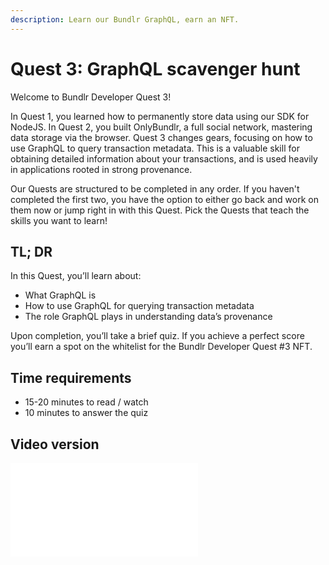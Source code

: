 ```yaml
---
description: Learn our Bundlr GraphQL, earn an NFT.
---
```


# Quest 3: GraphQL scavenger hunt

Welcome to Bundlr Developer Quest 3!

In Quest 1, you learned how to permanently store data using our SDK for NodeJS. In Quest 2, you built OnlyBundlr, a full social network, mastering data storage via the browser. Quest 3 changes gears, focusing on how to use GraphQL to query transaction metadata. This is a valuable skill for obtaining detailed information about your transactions, and is used heavily in applications rooted in strong provenance.

Our Quests are structured to be completed in any order. If you haven't completed the first two, you have the option to either go back and work on them now or jump right in with this Quest. Pick the Quests that teach the skills you want to learn!

## TL; DR

In this Quest, you’ll learn about:

-   What GraphQL is
-   How to use GraphQL for querying transaction metadata
-   The role GraphQL plays in understanding data’s provenance

Upon completion, you’ll take a brief quiz. If you achieve a perfect score you’ll earn a spot on the whitelist for the Bundlr Developer Quest #3 NFT.

## Time requirements

- 15-20 minutes to read / watch
- 10 minutes to answer the quiz

## Video version
<div
	className="video mt-5"
	style={{
		position: "relative",
		paddingBottom: "56.25%" /* 16:9 */,
		paddingTop: 25,
		height: 0,
	}}
>
	<iframe
		style={{
			position: "absolute",
			top: 0,
			left: 0,
			width: "80%",
			height: "80%",
		}}
		src={`https://www.youtube.com/embed/MIGFvWG0rtw`}
		frameBorder="0"
	/>
</div>
## What is GraphQL

GraphQL is a query language, and in this Quest you’ll use it to search for information about Bundlr transactions. For example, you’ll use it to query for transactions by creator `address` or the `currency` used to pay for the upload. You can also use it to fetch details like the creation `timestamp` and upload `receipt`.

It's a simple language that's easy to understand and learn. Though compatible with JavaScript, in this Quest, we will exclusively use it through a web interface called The Bundlr GraphQL Sandbox. This interface allows for direct interaction with GraphQL queries, enabling you to explore transaction data easily.

## Strong provenance

<img className="border border-[#FEF4EE] rounded mt-5 w-5/6" src="/img/quests/graphql/strong-provenance.png" />

Strong provenance is central to everything we do at Bundlr. It refers to the comprehensive documentation that records the
origin of a piece of work, encompassing its creation time, creator, content, and ownership history. For provenance to be
classified as “strong”, it must be permanent, unconstrained, and precise.

**Permanent** data is immutable, it can not be changed. When you use Bundlr, everything is uploaded to Arweave, which makes it immutable; once it's uploaded, it cannot be altered. The term **unconstrained** indicates there are no restrictions on the volume of data that can be stored or who can access it. With Arweave, data of any size can be uploaded and, through Bundlr’s GraphQL endpoints, anyone can access information about this data from anywhere. **Precision** is manifested through timestamps. When you use Bundlr to upload data to Arweave, the transaction is assigned a timestamp accurate to the millisecond. These timestamps are powerful; they enable transactions to be arranged in true chronological order and facilitate queries within specific time ranges.

**Provenance empowers you to ascertain who created a specific piece of data, when it was created and what it’s about.**

## Endpoints

When using Bundlr GraphQL, connect to the endpoint that matches the node you used when uploading. For example, if you uploaded data via Node 1, connect to Node 1’s endpoint; if you used the Devnet, connect to the Devnet endpoint. Data isn’t shared between endpoints, so connecting to the correct one is necessary.

-   Node 1: https://node1.bundlr.network/graphql
-   Node 2: https://node2.bundlr.network/graphql
-   Devnet: https://devnet.bundlr.network/graphql

## Welcome to the sandbox

Ready to dive in? Start by clicking on the `Node 1` link above:

<img className="border border-[#FEF4EE] rounded mt-5 w-5/6" src="/img/quests/graphql/Sandbox-Splash.png" />

And then click “Query your server”, which will bring you here:

<img className="border border-[#FEF4EE] rounded mt-5 w-5/6" src="/img/quests/graphql/Sandbox-Entry.png" />

Before moving forward, spend some time exploring the Sandbox. First, remove “id” and hit “Control + Space” to see a context-sensitive menu. Select “transactions”, followed by “edges”, “node”, and finally “id”. Now, click the blue “► ExampleQuery” button.

<img
	className="border border-[#FEF4EE] rounded mt-5 w-5/6"
	src="/img/quests/graphql/BundlrGQL-Sandbox-Ctlr-Space.png"
/>

Don't stop there; keep playing around while using the “Control + Space” shortcut. Use it to bring up the context-sensitive menu and check available fields. This is a powerful feature that can help streamline your query-building process, and saves you from having to constantly refer back to the docs.

<img className="border border-[#FEF4EE] rounded mt-5 w-5/6" src="/img/quests/graphql/how-to-control-space.gif" />

## Anatomy of a query

<img className="border border-[#FEF4EE] rounded mt-5 w-5/6" src="/img/quests/graphql/bundlr-gql-query-format.png" />

A GraphQL query is structured to precisely fetch the data you need. Here's a breakdown:

-   Operation Type: Indicates the kind of operation (in this Quest, we’ll be reading data, which means we’ll use the `query` type)
-   Operation Name (optional): A name for your query.
-   Field Set: The data you want to retrieve
-   Arguments / Filters (optional): Used to refine the data being fetched.

Now that we've covered the all the basics, it's time to dive in and get hands-on. Throughout this Quest, you’ll build a rich library of queries for interacting with Bundlr, starting with searching by transaction ID.

## Search by transaction ID

When you upload data to Bundlr, each upload is assigned a unique transaction ID. In this first query, you will search using a single transaction by ID and return all of its metadata.

When building a query, start with the query keyword followed by a name. Begin by creating a new query named `getByTransactionID` as shown below.

```graphql
query getByTransactionID {

}
```

As you build the query, make use of the `Control + Space` keyboard shortcut. From within the context-sensitive menu that pops up, first select `transactions`, then `edges`, and after that `node`. Inside `node`, repeatedly press `Control + Space` and choose all the fields available for querying.

<img className="border border-[#FEF4EE] rounded mt-5 w-5/6" src="/img/quests/graphql/GraphQL-Sandbox-Field-Types.png" />

Take note of the icons next to the fields in the menu. Fields with a cube icon are available directly, while those with `{}` have subfields. Once you choose all available fields and subfields, you’ll have a query that looks like this.

Try building it yourself, then click `Run` to see what happens.

```graphql
query getByTransactionID {
  transactions {
    edges {
      node {
        id
        address
        currency
        signature
        timestamp
        receipt {
          deadlineHeight
          signature
          timestamp
          version
        }
        tags {
          name
          value
        }
      }
    }
  }
}
```

The query fetches all available fields from the latest transactions. To narrow it down to a single transaction, add a filter. Do this by appending a pair of parentheses `()` after the word `transactions`. Then, place your cursor inside the parentheses and press `Control + Space` again. A context-sensitive menu pops up, showing all the filters you can apply to refine your query.

<img className="border border-[#FEF4EE] rounded mt-5 w-5/6" src="/img/quests/graphql/GraphQL-Filters.png" />

Choose `ids` and then modify your query so it looks like this.

```graphql
query getByTransactionID {
  transactions(ids: ["kRUOhXKKUZXqwQLr7BhRXjRLaRbrDlavaxmYkDmQYPk"]) {
    edges {
      node {
        id
        address
        currency
        signature
        timestamp
        receipt {
          deadlineHeight
          signature
          timestamp
          version
        }
        tags {
          name
          value
        }
      }
    }
  }
}
```

When you run it, you can see all the metadata for the transaction with ID `mjswLIzZ1kS162Y_Ap3TFYEzNDVirfLn4k_NE8AjCHQ`, including that it was paid for with `Matic` and is a `text/plain` file.

Transactions, once uploaded to Bundlr, are instantly available for query via GraphQL. This feature is incredibly useful as it allows immediate access to the transaction data. The next time you perform an upload, take a moment to query it right away. It's a fun way to observe how quickly Bundlr makes transaction data accessible.

## Query tabs

Great job! At this point, you've grasped the fundamentals of using GraphQL to query transaction metadata. Next, let's expand your query library by learning how to query by currency. But first, click the `+` icon at the top of the query builder to open a new tab.

Placing each new query in its separate tab ensures that when you revisit the Sandbox, all your queries are just a click away. This organization facilitates future querying by providing you with ready-to-modify templates, and gives you the tools you’ll need to answer the quiz at the end.

<img className="border border-[#FEF4EE] rounded mt-5 w-5/6" src="/img/quests/graphql/GraphQL-PressPlus.png" />

## Query by currency

Bundlr supports [paying for uploads with 14 different tokens](/overview/supported-tokens), the token used for payment is recorded as metadata with the transaction and is available for query via GraphQL

To query by currency, start by creating a new query called `getByCurrency`.

```graphql
query getByCurrency {
}
```

And then build it out so you’re selecting all the fields you’re interested in. To make this Quest easier to read, I’m only going to query for the transaction ID, but you can add any additional fields you’re interested in.

```graphql
query getByCurrency {
  transactions {
    edges {
      node {
        id
      }
    }
  }
}
```

Similar to the previous steps, to add a filter, insert a pair of parentheses after the word `transactions`, position your cursor inside, and press `Control + Space`. This time, select `currency` from the options that appear. This will allow you to filter transactions based on the currency used to pay for the upload.

In my example below, I’ve built out the query to return transactions paid for with `matic`, as you play with it, experiment using any of the 14 tokens Bundlr supports, just plug in the `parameter value` field [from this page](/overview/supported-tokens).

```graphql
query getByCurrency {
  transactions(currency: "matic") {
    edges {
      node {
        id
      }
    }
  }
}
```

## Query by owners

Ok, remember how to create a [new tab](/hands-on/quests/quest3-graphql#query-tabs) in the GraphQL Sandbox? Go ahead and do that, and let’s start the next query.

When using Bundlr GraphQL, a transaction `owner` is the wallet address that signed the transaction. These values are cross-chain, you can use Ethereum-style, Solana, or [addresses from any chain that Bundlr supports](/overview/supported-tokens).

To create a query filtering by the wallet address used when paying for and signing the upload, use the `owners` query. Here’s an example where I fetch transactions paid for with my developer wallet. If you’ve transacted on Bundlr, try tweaking the query with your own wallet address.

```graphql
query getByOwner {
  transactions(owners: ["0x4adde0b3c686b4453e007994ede91a7832cf3c99"]) {
    edges {
      node {
        id
      }
    }
  }
}
```

## Query by tags

Tags are versatile pieces of custom metadata that can be associated with any transaction uploaded to Bundlr. When you upload an image, for instance, Bundlr automatically assigns a `Content-Type` metatag [with the appropriate value](https://developer.mozilla.org/en-US/docs/Web/HTTP/Headers/Content-Type). Additionally, you can attach any custom metatags, such as using an `application-id` tag to distinguish your transactions from others.

The ability to apply custom tags is a potent tool for building solutions rooted in strong provenance. By structuring tags and incorporating them as a fundamental part of your data, you can establish an immutable representation of the data at the time of creation.

Use the `tags` filter to filter transactions based on metadata tags. The following example returns all recent PNGs, create a new tab in your GraphQL Sandbox and type this one in.

```graphql
query getAllPNGs {
  transactions(tags: [{ name: "Content-Type", values: ["image/png"] }]) {
    edges {
      node {
        id
        address
      }
    }
  }
}
```

There’s a lot of flexibility with how you build tag filters, you can combine them with an OR, like this example which returns all transactions tagged either as `image/png` OR `image/jpg`.

```graphql
query getTagsWithOR {
  transactions(
    tags: [{ name: "Content-Type", values: ["image/png", "image/jpg"] }]
  ) {
    edges {
      node {
        tags {
          name
          value
        }
      }
    }
  }
}
```

Sometimes you might need an AND query with tags, like this example that returns all `text/plain` files that also have the application-id of `bundlr-quests`.

```graphql
query getTagsWithAnd {
  transactions(
    tags: [
      { name: "Content-Type", values: ["text/plain"] }
      { name: "application-id", values: ["bundlr-quests"] }
    ]
  ) {
    edges {
      node {
        tags {
          name
          value
        }
      }
    }
  }
}
```

## Query by timestamps

Timestamps play a crucial role in building projects rooted in strong provenance. Every transaction, once uploaded on Bundlr, receives a timestamp that's accurate down to the millisecond. Filtering by timestamps allows you to fetch transactions from a specific point in time.

Keep in mind that these timestamps are in UNIX format, measured in milliseconds, which means you’ll need an external tool to generate them. When I work in the Bundlr GraphQL Sandbox, I find [the website Epoch101](https://www.epoch101.com/) handy for converting from human-readable dates to UNIX timestamps, but feel free to use any converter that you prefer.

To begin, head over to Epoch101, scroll down to `Convert DateTime to Unix Timestamp`, and pick a date. Ensure you select `milliseconds` before clicking `Convert to Unix Timestamp->`. Copy the generated timestamp, and let's use it when crafting our next query.

<img className="border border-[#FEF4EE] rounded mt-5 w-5/6" src="/img/quests/graphql/GraphQL-create-timestamp.png" />

To query by timestamps, use the `timestamp` filer, this query returns transactions from the first few days of July 2023.

```graphql
query getByTimestamp {
  transactions(timestamp: { from: 1688144401000, to: 1688317201000 }) {
    edges {
      node {
        id
      }
    }
  }
}
```

The power of timestamp filtering really shines when you combine it with other filters, like this one that returns transactions paid with `matic` from the first few days of July.

```graphql
query getByTimestamp {
  transactions(
    timestamp: { from: 1688144401000, to: 1688317201000 }
    currency: "matic"
  ) {
    edges {
      node {
        id
      }
    }
  }
}
```

## Receipts

In this Quest, we mainly focus on reading data, but let's take a moment to briefly discuss an important aspect of writing data to Bundlr, receipts.

Bundlr offers two methods for writing data: [`bundlr.upload()`](/developer-docs/sdk/api/upload) and [`bundlr.uploadWithReceipt()`](/developer-docs/sdk/api/uploadWithReceipt). The latter, [`bundlr.uploadWithReceipt()`](/developer-docs/sdk/api/uploadWithReceipt), returns a cryptographically signed receipt. This receipt is not just an acknowledgment of your upload, but serves several critical purposes.

Receipts serve as cryptographic proof of the exact time a transaction occurred. This is vital for applications where the sequence and timing of transactions are crucial. The receipt includes a timestamp in UNIX milliseconds format, representing the precise time of each transaction. Using the receipt, you can verify the timestamp at any time, ensuring it hasn’t been tampered with.

Receipts can be used to build applications that process and deliver data in real-time, creating a secure and tamper-proof sequence of transactions. This is useful for applications like event streaming, group messaging protocols, and any other system that relies on the order and real-time processing of data.

A receipt contains various information including:

-   `id`: The transaction ID which can be used to download the data.
-   `timestamp`: The timestamp of when the transaction was created, accurate to the millisecond.
-   `version`: The version of this JSON file, currently set at 1.0.0.
-   `public`: The public key of the bundler node used.
-   `signature`: A signed [deep hash](/terminology#deep-hash) of the JSON receipt.
-   `deadlineHeight`: The block number by which the transaction must be finalized on Arweave.

The signature field in a receipt is especially significant. It is generated by creating a [deep hash](/terminology#deep-hash) of information from the receipt, including the transaction ID and timestamp, and then signing it by Bundlr. This signature can be verified using the Bundlr SDK, ensuring its integrity. This is particularly useful for applications whose security and functionality depend on the sequence of transactions.

You can access receipt data using Bundlr's SDK or via GraphQL queries. To retrieve receipt add it to the `node` section of any query, like this query that returns the receipt for transaction ID `tFMTdmD_nnkqJuO5fNWyg6f6ZCyxNMGTiUHJxEr74P8`.

```graphql
query getReceipt {
  transactions(ids: ["kRUOhXKKUZXqwQLr7BhRXjRLaRbrDlavaxmYkDmQYPk"]) {
    edges {
      node {
        receipt {
          deadlineHeight
          signature
          timestamp
          version
        }
      }
    }
  }
}
```

## Sorting

Another powerful feature for users building projects rooted in strong provenance is sorting or ordering results by timecode. By sorting in ascending order, you guarantee your results appear in the exact order they were created, sorting in descending order reverses this.

To control sorting, add the “order” filter and give it either a value of ASC (ascending) or DESC (descending).

```graphql
query getAllByOwnerAsc {
  transactions(
    owners: ["0x4adde0b3c686b4453e007994ede91a7832cf3c99"]
    order: ASC
  ) {
    edges {
      node {
        id
        address
      }
    }
  }
}
```

## Quiz

Nice work! You now know pretty much everything there is to know about Bundlr’s GraphQL. Next step is to [head on over to our quiz](https://forms.gle/3cxrJ7CQQ2swHXMv9), answer a few questions. If you get everything right, we’ll add you to the whitelist for the Quest 3 NFT.

To make things easier for you, I’ll walk you through how I’d go about solving one of the questions.

<img className="border border-[#FEF4EE] rounded mt-5 w-5/6" src="/img/quests/graphql/Quiz-Question-1.png" />

To answer this question, you’ll need to build a query that searches by transaction ID and returns all the tags for that transaction. Then you just count up the tags, and check off the answer.

<img className="border border-[#FEF4EE] rounded mt-5 w-5/6" src="/img/quests/graphql/Quiz-Question-1-Answer.png" />

## Getting help

To have your wallet added to the Quest 3 whitelist, you need to get a perfect score on the quiz. If you’re not sure of a question, make sure to reach out to us on [Discord](https://discord.bundlr.network) and someone will help you out right away. Also, you can always check out our docs entry on [GraphQL](/developer-docs/graphql) and on [receipts](/learn/receipts).

Have an amazing day … and LFB!
